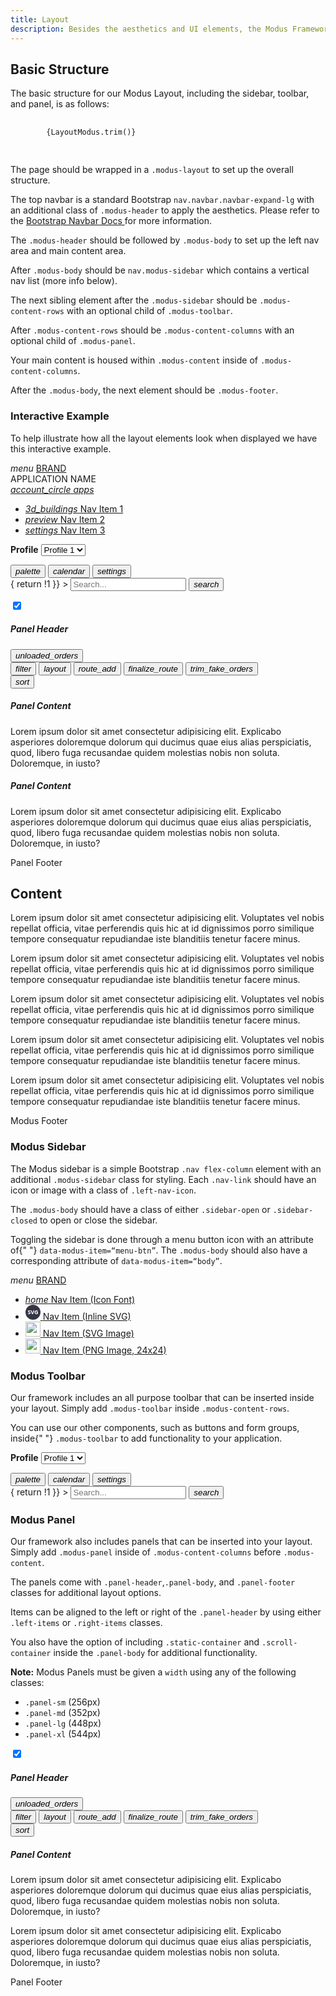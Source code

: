```yaml
---
title: Layout
description: Besides the aesthetics and UI elements, the Modus Framework has an optional layout you can use for your web applications.
---
```



<article id="main" className="pr-3">
  <ModusLayoutScripts />
  <h2 id="basic-structure" className="h1 font-weight-bold mt-5">
    Basic Structure
    <a
      className="header-link text-light text-decoration-none font-weight-normal"
      href="#basic-structure"
      aria-label="anchor"
    ></a>
  </h2>
  <p>
    The basic structure for our Modus Layout, including the sidebar, toolbar,
    and panel, is as follows:
  </p>
  <div className="highlight">
    <pre tabIndex={0} className="chroma">
      <code className="language-text" data-lang="text">
        {LayoutModus.trim()}
      </code>
    </pre>
  </div>
  <p>
    The page should be wrapped in a <code>.modus-layout</code> to set up the
    overall structure.
  </p>
  <p>
    The top navbar is a standard Bootstrap
    <code>nav.navbar.navbar-expand-lg</code> with an additional class of
    <code>.modus-header</code> to apply the aesthetics. Please refer to the
    <a href="https://getbootstrap.com/docs/4.6/components/navbar/">
      Bootstrap Navbar Docs
    </a>
    for more information.
  </p>
  <p>
    The <code>.modus-header</code> should be followed by
    <code>.modus-body</code> to set up the left nav area and main content area.
  </p>
  <p>
    After <code>.modus-body</code> should be
    <code>nav.modus-sidebar</code> which contains a vertical nav list (more info
    below).
  </p>
  <p>
    The next sibling element after the <code>.modus-sidebar</code> should be
    <code>.modus-content-rows</code> with an optional child of
    <code>.modus-toolbar</code>.
  </p>
  <p>
    After <code>.modus-content-rows</code> should be
    <code>.modus-content-columns</code> with an optional child of
    <code>.modus-panel</code>.
  </p>
  <p>
    Your main content is housed within <code>.modus-content</code> inside of
    <code>.modus-content-columns</code>.
  </p>
  <p>
    After the <code>.modus-body</code>, the next element should be
    <code>.modus-footer</code>.
  </p>
  <h3 id="interactive-example" className="h2 font-weight-bold mt-3">
    Interactive Example
    <a
      className="header-link text-light text-decoration-none font-weight-normal"
      href="#interactive-example"
      aria-label="anchor"
    ></a>
  </h3>
  <p>
    To help illustrate how all the layout elements look when displayed we have
    this interactive example.
  </p>
  <div className="guide-example-block">
    <div
      className="guide-sample position-relative p-0 border"
      id="interactiveExample"
      style={{ height: "600px", zIndex: 10, backgroundColor: "white" }}
    >
      <div className="modus-layout">
        <nav
          className="navbar nav navbar-expand-lg modus-header"
          id="modusHeader"
        >
          <a id="menuButton" data-modus-item="menu-btn">
            <i className="modus-icon material-icons menu-btn">menu</i>
          </a>
          <a href="#interactive-example" className="navbar-brand">
            BRAND
          </a>
          <div className="navbar-nav mr-auto">
            <div className="navbar-text">
              <span className="h3">APPLICATION NAME</span>
            </div>
          </div>
          <div className="collapse navbar-collapse">
            <div className="navbar-nav ml-auto">
              <a
                href="#interactive-example"
                className="btn btn-lg btn-icon-only btn-text-primary"
              >
                <i className="modus-icon material-icons">account_circle</i>
              </a>
              <a
                href="#interactive-example"
                className="btn btn-lg btn-icon-only btn-text-primary"
              >
                <i className="modus-icon material-icons">apps</i>
              </a>
            </div>
          </div>
        </nav>
        <div
          className="modus-body sidebar-closed"
          data-modus-item="body"
          id="modusBody"
        >
          <nav className="nav flex-column modus-sidebar" id="modusSidebar">
            <ul>
              <li>
                <a href="#interactive-example" className="nav-link active">
                  <span className="left-nav-icon">
                    <i className="modus-icons">3d_buildings</i>
                  </span>
                  Nav Item 1
                </a>
              </li>
              <li>
                <a href="#interactive-example" className="nav-link">
                  <span className="left-nav-icon">
                    <i className="modus-icons">preview</i>
                  </span>
                  Nav Item 2
                </a>
              </li>
              <li>
                <a href="#interactive-example" className="nav-link">
                  <span className="left-nav-icon">
                    <i className="modus-icon material-icons">settings</i>
                  </span>
                  Nav Item 3
                </a>
              </li>
            </ul>
          </nav>
          <div className="modus-content-rows" id="modusContentRows">
            <div className="modus-toolbar" id="modusToolbar">
              <form className="form-inline ml-3 mr-5">
                <div className="form-group">
                  <label className="mr-2">
                    <strong>Profile</strong>
                  </label>
                  <select className="form-control">
                    <option>Profile 1</option>
                    <option>Profile 2</option>
                    <option>Profile 3</option>
                  </select>
                </div>
              </form>
              <button className="btn btn-text-dark btn-lg btn-icon-only">
                <i className="modus-icon material-icons">palette</i>
              </button>
              <button className="btn btn-text-dark btn-lg btn-icon-only">
                <i className="modus-icons">calendar</i>
              </button>
              <button className="btn btn-text-dark btn-lg btn-icon-only">
                <i className="modus-icon material-icons">settings</i>
              </button>
              <form
                className="form-inline ml-5"
                onSubmit={() => {
                  return !1
                }}
              >
                <input
                  type="text"
                  className="form-control"
                  placeholder="Search..."
                />
                <button className="btn btn-text-dark btn-lg btn-icon-only ml-2">
                  <i className="modus-icon material-icons">search</i>
                </button>
              </form>
            </div>
            <div className="modus-content-columns" id="modusContentColumns">
              <div className="modus-panel panel-lg shadow-sm" id="modusPanel">
                <div className="panel-header">
                  <div className="left-items ml-2">
                    <div className="custom-control custom-switch">
                      <input
                        type="checkbox"
                        checked
                        className="custom-control-input"
                        id="customSwitch"
                        name="example1"
                      />
                      <label className="custom-control-label"></label>
                    </div>
                  </div>
                  <h5>Panel Header</h5>
                  <div className="right-items mr-2">
                    <button className="btn btn-icon-only btn-text-dark">
                      <i className="modus-icons">unloaded_orders</i>
                    </button>
                  </div>
                </div>
                <div className="panel-body" style={{ flexGrow: 1 }}>
                  <div className="static-container">
                    <div className="d-flex">
                      <button className="btn btn-icon-only btn-text-dark">
                        <i className="modus-icons">filter</i>
                      </button>
                      <button className="btn btn-icon-only btn-text-dark">
                        <i className="modus-icons">layout</i>
                      </button>
                      <button className="btn btn-icon-only btn-text-dark">
                        <i className="modus-icons">route_add</i>
                      </button>
                      <button className="btn btn-icon-only btn-text-dark disabled">
                        <i className="modus-icons">finalize_route</i>
                      </button>
                      <button className="btn btn-icon-only btn-text-dark disabled">
                        <i className="modus-icons">trim_fake_orders</i>
                      </button>
                    </div>
                    <div className="d-flex">
                      <button className="btn btn-icon-only btn-text-dark align-self-end">
                        <i className="modus-icons">sort</i>
                      </button>
                    </div>
                  </div>
                  <div className="scroll-container p-2">
                    <div className="card">
                      <div className="card-body">
                        <h5 className="card-title">Panel Content</h5>
                        <p>
                          Lorem ipsum dolor sit amet consectetur adipisicing
                          elit. Explicabo asperiores doloremque dolorum qui
                          ducimus quae eius alias perspiciatis, quod, libero
                          fuga recusandae quidem molestias nobis non soluta.
                          Doloremque, in iusto?
                        </p>
                      </div>
                    </div>
                    <div className="card mt-3">
                      <div className="card-body">
                        <h5 className="card-title">Panel Content</h5>
                        <p>
                          Lorem ipsum dolor sit amet consectetur adipisicing
                          elit. Explicabo asperiores doloremque dolorum qui
                          ducimus quae eius alias perspiciatis, quod, libero
                          fuga recusandae quidem molestias nobis non soluta.
                          Doloremque, in iusto?
                        </p>
                      </div>
                    </div>
                  </div>
                </div>
                <div className="panel-footer">Panel Footer</div>
              </div>
              <div className="modus-content p-5" id="modusContent">
                <h1>Content</h1>
                <p>
                  Lorem ipsum dolor sit amet consectetur adipisicing elit.
                  Voluptates vel nobis repellat officia, vitae perferendis quis
                  hic at id dignissimos porro similique tempore consequatur
                  repudiandae iste blanditiis tenetur facere minus.
                </p>
                <p>
                  Lorem ipsum dolor sit amet consectetur adipisicing elit.
                  Voluptates vel nobis repellat officia, vitae perferendis quis
                  hic at id dignissimos porro similique tempore consequatur
                  repudiandae iste blanditiis tenetur facere minus.
                </p>
                <p>
                  Lorem ipsum dolor sit amet consectetur adipisicing elit.
                  Voluptates vel nobis repellat officia, vitae perferendis quis
                  hic at id dignissimos porro similique tempore consequatur
                  repudiandae iste blanditiis tenetur facere minus.
                </p>
                <p>
                  Lorem ipsum dolor sit amet consectetur adipisicing elit.
                  Voluptates vel nobis repellat officia, vitae perferendis quis
                  hic at id dignissimos porro similique tempore consequatur
                  repudiandae iste blanditiis tenetur facere minus.
                </p>
                <p>
                  Lorem ipsum dolor sit amet consectetur adipisicing elit.
                  Voluptates vel nobis repellat officia, vitae perferendis quis
                  hic at id dignissimos porro similique tempore consequatur
                  repudiandae iste blanditiis tenetur facere minus.
                </p>
              </div>
            </div>
          </div>
        </div>
        <div className="modus-footer">Modus Footer</div>
      </div>
    </div>
  </div>
  <h3 id="modus-sidebar" className="h2 font-weight-bold mt-3">
    Modus Sidebar
    <a
      className="header-link text-light text-decoration-none font-weight-normal"
      href="#modus-sidebar"
      aria-label="anchor"
    ></a>
  </h3>
  <p>
    The Modus sidebar is a simple Bootstrap
    <code>.nav flex-column</code> element with an additional
    <code>.modus-sidebar</code> class for styling. Each
    <code>.nav-link</code> should have an icon or image with a class of
    <code>.left-nav-icon</code>.
  </p>
  <p>
    The <code>.modus-body</code> should have a class of either
    <code>.sidebar-open</code> or <code>.sidebar-closed</code> to open or close the
    sidebar.
  </p>
  <p>
    Toggling the sidebar is done through a menu button icon with an attribute of{" "}
    <code>data-modus-item=“menu-btn”</code>. The
    <code>.modus-body</code> should also have a corresponding attribute of
    <code>data-modus-item=“body”</code>.
  </p>
  <div className="guide-example-block">
    <div
      className="guide-sample position-relative p-0 border"
      style={{ height: "300px", zIndex: 10, backgroundColor: "white" }}
      id="sidebarExample"
    >
      <div className="modus-layout">
        <nav className="navbar navbar-expand-lg modus-header">
          <a data-modus-item="menu-btn">
            <i className="modus-icon material-icons menu-btn">menu</i>
          </a>
          <a href="#modus-sidebar" className="navbar-brand">
            BRAND
          </a>
        </nav>
        <div className="modus-body sidebar-open" data-modus-item="body">
          <nav className="nav flex-column modus-sidebar">
            <ul>
              <li>
                <a className="nav-link active" href="#modus-sidebar">
                  <span className="left-nav-icon">
                    <i className="material-icons">home</i>
                  </span>
                  Nav Item (Icon Font)
                </a>
              </li>
              <li>
                <a className="nav-link" href="#modus-sidebar">
                  <span className="left-nav-icon">
                    <svg height="24" width="24">
                      <circle cx="12" cy="12" r="12" fill="#363545"></circle>
                      <text
                        fill="#fff"
                        text-anchor="middle"
                        font-size="9"
                        font-weight="700"
                        font-family="Open Sans"
                        x="12"
                        y="15"
                      >
                        SVG
                      </text>
                    </svg>
                  </span>
                  Nav Item (Inline SVG)
                </a>
              </li>
              <li>
                <a className="nav-link" href="#modus-sidebar">
                  <span className="left-nav-icon">
                    <img src={routeImage} height="24" width="24" alt="" />
                  </span>
                  Nav Item (SVG Image)
                </a>
              </li>
              <li>
                <a className="nav-link" href="#modus-sidebar">
                  <span className="left-nav-icon">
                    <img
                      src={checkMarkOrangeImage}
                      height="24"
                      width="24"
                      style={{ minWidth: "24px" }}
                      alt=""
                    />
                  </span>
                  Nav Item (PNG Image, 24x24)
                </a>
              </li>
            </ul>
          </nav>
        </div>
      </div>
    </div>
  </div>
  <h3 id="modus-toolbar" className="h2 font-weight-bold mt-3">
    Modus Toolbar
    <a
      className="header-link text-light text-decoration-none font-weight-normal"
      href="#modus-toolbar"
      aria-label="anchor"
    ></a>
  </h3>
  <p>
    Our framework includes an all purpose toolbar that can be inserted inside
    your layout. Simply add <code>.modus-toolbar</code> inside
    <code>.modus-content-rows</code>.
  </p>
  <p>
    You can use our other components, such as buttons and form groups, inside{" "}
    <code>.modus-toolbar</code> to add functionality to your application.
  </p>
  <div className="guide-example-block">
    <div
      className="guide-sample position-relative p-0 border"
      style={{ zIndex: 10, backgroundColor: "white" }}
      id="example-block2"
    >
      <div className="modus-layout">
        <div className="modus-body">
          <div className="modus-content-rows">
            <div className="modus-toolbar">
              <form className="form-inline ml-3 mr-5">
                <div className="form-group">
                  <label className="mr-2">
                    <strong>Profile</strong>
                  </label>
                  <select className="form-control">
                    <option>Profile 1</option>
                    <option>Profile 2</option>
                    <option>Profile 3</option>
                  </select>
                </div>
              </form>
              <button className="btn btn-text-dark btn-lg btn-icon-only">
                <i className="modus-icon material-icons">palette</i>
              </button>
              <button className="btn btn-text-dark btn-lg btn-icon-only">
                <i className="modus-icons">calendar</i>
              </button>
              <button className="btn btn-text-dark btn-lg btn-icon-only">
                <i className="modus-icon material-icons">settings</i>
              </button>
              <form
                className="form-inline ml-5"
                onSubmit={() => {
                  return !1
                }}
              >
                <input
                  type="text"
                  className="form-control"
                  placeholder="Search..."
                />
                <button className="btn btn-text-dark btn-lg btn-icon-only ml-2">
                  <i className="modus-icon material-icons">search</i>
                </button>
              </form>
            </div>
          </div>
        </div>
      </div>
    </div>
  </div>
  <h3 id="modus-panel" className="h2 font-weight-bold mt-3">
    Modus Panel
    <a
      className="header-link text-light text-decoration-none font-weight-normal"
      href="#modus-panel"
      aria-label="anchor"
    ></a>
  </h3>
  <p>
    Our framework also includes panels that can be inserted into your layout.
    Simply add <code>.modus-panel</code> inside of
    <code>.modus-content-columns</code> before <code>.modus-content</code>.
  </p>
  <p>
    The panels come with <code>.panel-header</code>,<code>.panel-body</code>,
    and <code>.panel-footer</code> classes for additional layout options.
  </p>
  <p>
    Items can be aligned to the left or right of the
    <code>.panel-header</code> by using either <code>.left-items</code> or
    <code>.right-items</code> classes.
  </p>
  <p>
    You also have the option of including <code>.static-container</code> and
    <code>.scroll-container</code> inside the <code>.panel-body</code> for additional
    functionality.
  </p>
  <p>
    <strong>Note:</strong> Modus Panels must be given a <code>width</code> using
    any of the following classes:
  </p>
  <ul>
    <li>
      <code>.panel-sm</code> (256px)
    </li>
    <li>
      <code>.panel-md</code> (352px)
    </li>
    <li>
      <code>.panel-lg</code> (448px)
    </li>
    <li>
      <code>.panel-xl</code> (544px)
    </li>
  </ul>
  <div className="guide-example-block">
    <div
      className="guide-sample position-relative p-0 border"
      style={{ height: "400px", zIndex: 10, backgroundColor: "white" }}
      id="example-block3"
    >
      <div className="modus-layout">
        <div className="modus-body">
          <div className="modus-content-rows">
            <div className="modus-content-columns">
              <div className="modus-panel panel-lg shadow-sm">
                <div className="panel-header">
                  <div className="left-items ml-2">
                    <div className="custom-control custom-switch">
                      <input
                        type="checkbox"
                        checked
                        className="custom-control-input"
                        id="exampleSwitch"
                        name="exampleSwitch"
                      />
                      <label className="custom-control-label"></label>
                    </div>
                  </div>
                  <h5>Panel Header</h5>
                  <div className="right-items mr-2">
                    <button className="btn btn-icon-only btn-text-dark">
                      <i className="modus-icons">unloaded_orders</i>
                    </button>
                  </div>
                </div>
                <div className="panel-body" style={{ flexGrow: 1 }}>
                  <div className="static-container">
                    <div className="d-flex">
                      <button className="btn btn-icon-only btn-text-dark">
                        <i className="modus-icons">filter</i>
                      </button>
                      <button className="btn btn-icon-only btn-text-dark">
                        <i className="modus-icons">layout</i>
                      </button>
                      <button className="btn btn-icon-only btn-text-dark">
                        <i className="modus-icons">route_add</i>
                      </button>
                      <button className="btn btn-icon-only btn-text-dark disabled">
                        <i className="modus-icons">finalize_route</i>
                      </button>
                      <button className="btn btn-icon-only btn-text-dark disabled">
                        <i className="modus-icons">trim_fake_orders</i>
                      </button>
                    </div>
                    <div className="d-flex">
                      <button className="btn btn-icon-only btn-text-dark align-self-end">
                        <i className="modus-icons">sort</i>
                      </button>
                    </div>
                  </div>
                  <div className="scroll-container p-2">
                    <div className="card">
                      <div className="card-body">
                        <h5 className="card-title">Panel Content</h5>
                        <p>
                          Lorem ipsum dolor sit amet consectetur adipisicing
                          elit. Explicabo asperiores doloremque dolorum qui
                          ducimus quae eius alias perspiciatis, quod, libero
                          fuga recusandae quidem molestias nobis non soluta.
                          Doloremque, in iusto?
                        </p>
                        <p>
                          Lorem ipsum dolor sit amet consectetur adipisicing
                          elit. Explicabo asperiores doloremque dolorum qui
                          ducimus quae eius alias perspiciatis, quod, libero
                          fuga recusandae quidem molestias nobis non soluta.
                          Doloremque, in iusto?
                        </p>
                      </div>
                    </div>
                  </div>
                </div>
                <div className="panel-footer">Panel Footer</div>
              </div>
              <div className="modus-content"></div>
            </div>
          </div>
        </div>
      </div>
    </div>
  </div>
</article>
